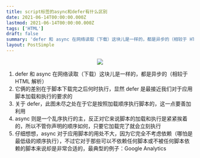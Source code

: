 ```yaml
---
title: script标签的async和defer有什么区别
date: 2021-06-14T00:00:00.000Z
lastmod: 2021-06-14T00:00:00.000Z
tags: ['HTML']
draft: false
summary: 'defer 和 async 在网络读取（下载）这块儿是一样的，都是异步的（相较于 HTML 解析）它俩的差别在于脚本下载完之后何时执行，显然 defer 是最接近我们对于应用脚本加载和执行的要求...'
layout: PostSimple
---
```


<div align="center"><img src="https://xzgz.top/FILES/notes_images/script_async_defer.png" /></div>

1. defer 和 async 在网络读取（下载）这块儿是一样的，都是异步的（相较于 HTML 解析）
2. 它俩的差别在于脚本下载完之后何时执行，显然 defer 是最接近我们对于应用脚本加载和执行的要求的
3. 关于 defer，此图未尽之处在于它是按照加载顺序执行脚本的，这一点要善加利用
4. async 则是一个乱序执行的主，反正对它来说脚本的加载和执行是紧紧挨着的，所以不管你声明的顺序如何，只要它加载完了就会立刻执行
5. 仔细想想，async 对于应用脚本的用处不大，因为它完全不考虑依赖（哪怕是最低级的顺序执行），不过它对于那些可以不依赖任何脚本或不被任何脚本依赖的脚本来说却是非常合适的，最典型的例子：Google Analytics
